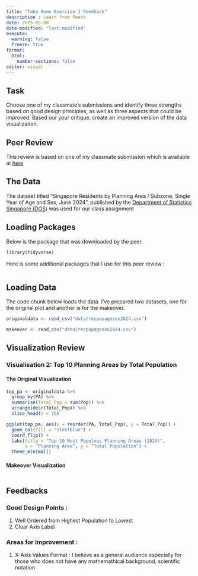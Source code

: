 ```yaml
---
title: "Take Home Exercise 1 Feedback"
description : Learn from Peers 
date: 2025-05-08
date-modified: "last-modified"
execute:
  warning: false
  freeze: true
format: 
  html:
    number-sections: false
editor: visual
---
```


## Task

Choose one of my classmate’s submissions and identify three strengths based on good design principles, as well as three aspects that could be improved. Based our your critique, create an improved version of the data visualization.

## Peer Review

This review is based on one of my classmate submission which is available at [here](https://isss608vaarajesh01.netlify.app/takehomeexercises/take_homeexercise1/take_homeexercise1)

## The Data

The dataset titled “Singapore Residents by Planning Area / Subzone, Single Year of Age and Sex, June 2024”, published by the [Department of Statistics Singapore (DOS)]((https://www.singstat.gov.sg/)) was used for our class assignment

## Loading Packages

Below is the package that was downloaded by the peer.

```r
library(tidyverse)
```

Here is some additional packages that I use for this peer review :

```r

```


## Loading Data

The code chunk below loads the data. I’ve prepared two datasets, one for the original plot and another is for the makeover.

```r
originaldata <- read_csv("data/respopagesex2024.csv")

makeover <- read_csv("data/respopagesex2024.csv")
```

## Visualization Review

### Visualisation 2: Top 10 Planning Areas by Total Population

#### The Original Visualization

```r
top_pa <- originaldata %>%
  group_by(PA) %>%
  summarise(Total_Pop = sum(Pop)) %>%
  arrange(desc(Total_Pop)) %>%
  slice_head(n = 10)

ggplot(top_pa, aes(x = reorder(PA, Total_Pop), y = Total_Pop)) +
  geom_col(fill = "steelblue") +
  coord_flip() +
  labs(title = "Top 10 Most Populous Planning Areas (2024)",
       x = "Planning Area", y = "Total Population") +
  theme_minimal()
```

#### Makeover Visualization

```r


```

## Feedbacks

### Good Design Points :

1.  Well Ordered from Highest Population to Lowest
2.  Clear Axis Label

### Areas for Improvement :

1.  X-Axis Values Format :
I believe as a general audiance especially for those who does not have any mathemathical background, scientific notation
